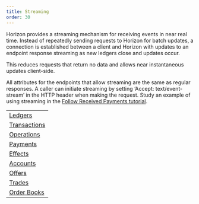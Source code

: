 ```yaml
---
title: Streaming
order: 30
---
```



Horizon provides a streaming mechanism for receiving events in near real time. Instead of repeatedly sending requests to Horizon for batch updates, a connection is established between a client and Horizon with updates to an endpoint response streaming as new ledgers close and updates occur.

This reduces requests that return no data and allows near instantaneous updates client-side.

All attributes for the endpoints that allow streaming are the same as regular responses. A caller can initiate streaming by setting ‘Accept: text/event-stream’ in the HTTP header when making the request. Study an example of using streaming in the [Follow Received Payments tutorial](../../docs/tutorials/follow-received-payments.mdx).

<NavTable title="Endpoints with Streaming">

|                                                         |
| ------------------------------------------------------- |
| [Ledgers](../resources/ledgers/index.mdx)               |
| [Transactions](../resources/transactions/index.mdx)     |
| [Operations](../resources/operations/index.mdx)         |
| [Payments](../resources/operations/object/payments.mdx) |
| [Effects](../resources/effects/index.mdx)               |
| [Accounts](../resources/accounts/index.mdx)             |
| [Offers](../resources/offers/index.mdx)                 |
| [Trades](../resources/trades/index.mdx)                 |
| [Order Books](../aggregations/order-books/index.mdx)    |

</NavTable>
